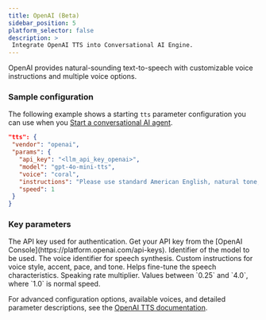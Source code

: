 ```yaml
---
title: OpenAI (Beta)
sidebar_position: 5
platform_selector: false
description: >
 Integrate OpenAI TTS into Conversational AI Engine.
---
```



OpenAI provides natural-sounding text-to-speech with customizable voice instructions and multiple voice options.

### Sample configuration

The following example shows a starting `tts` parameter configuration you can use when you [Start a conversational AI agent](../../rest-api/join).

```json
"tts": {
 "vendor": "openai",
 "params": {
   "api_key": "<llm_api_key_openai>",
   "model": "gpt-4o-mini-tts",
   "voice": "coral",
   "instructions": "Please use standard American English, natural tone, moderate pace, and steady intonation",
   "speed": 1
 }
}
```

### Key parameters

<ParameterList title="params" required={true}>
 <Parameter name="api_key" type="string" required={true}>  
 The API key used for authentication. Get your API key from the [OpenAI Console](https://platform.openai.com/api-keys).
 </Parameter>
 <Parameter name="model" type="string" required={true}>
 Identifier of the model to be used. 
 </Parameter>
 <Parameter name="voice" type="string" required={true}>  
 The voice identifier for speech synthesis. 
 </Parameter>
 <Parameter name="instructions" type="string" required={false}>
 Custom instructions for voice style, accent, pace, and tone. Helps fine-tune the speech characteristics.
 </Parameter>
 <Parameter name="speed" type="number" defaultValue="1.0" required={false}>
 Speaking rate multiplier. Values between `0.25` and `4.0`, where `1.0` is normal speed.
 </Parameter>
</ParameterList>

For advanced configuration options, available voices, and detailed parameter descriptions, see the [OpenAI TTS documentation](https://platform.openai.com/docs/guides/text-to-speech).